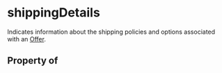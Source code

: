 # shippingDetails

Indicates information about the shipping policies and options associated with an <a class="localLink" href="/Offer">Offer</a>.

## Property of



